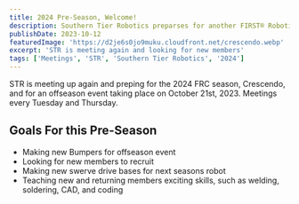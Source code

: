 ```yaml
---
title: 2024 Pre-Season, Welcome!
description: Southern Tier Robotics preparses for another FIRST® Robotics Competition (FRC) season.
publishDate: 2023-10-12
featuredImage: 'https://d2je6s0jo9muku.cloudfront.net/crescendo.webp'
excerpt: 'STR is meeting again and looking for new members'
tags: ['Meetings', 'STR', 'Southern Tier Robotics', '2024']
---
```


STR is meeting up again and preping for the 2024 FRC season, Crescendo, and for an offseason event taking place on October 21st, 2023. Meetings every Tuesday and Thursday.

## Goals For this Pre-Season

- Making new Bumpers for offseason event
- Looking for new members to recruit
- Making new swerve drive bases for next seasons robot
- Teaching new and returning members exciting skills, such as welding, soldering, CAD, and coding
